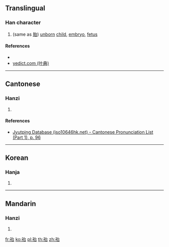 {{character info/new}}
==Translingual==

===Han character===
{{Han char|rn=39|rad=子|as=05|sn=8|four=|canj=NDIR|ids=⿰子台}}

# (same as [[胎]]) [[unborn]] [[child]], [[embryo]], [[fetus]]

====References====
* {{Han ref|kx=0278.180|dkj=06962|dj=0547.020|hdz=21015.030|uh=5B61|ud=23393}}
* [http://yedict.com/htm/5B/5B61.htm yedict.com (叶典)]

----

==Cantonese==

===Hanzi===
{{yue-hanzi|jyut=[[toi1]]|y=toi1}}

# {{defn|lang=yue|sort=子05}}

====References====
* [http://www.iso10646hk.net/jp/document/download.jsp Jyutping Database (iso10646hk.net) - Cantonese Pronunciation List (Part 1), p. 96]

----

==Korean==

===Hanja===
{{ko-hanja|hangeul=태|rv=tae|mr=t'ae}}

# {{defn|lang=ko|sort=子05}}

----

==Mandarin==

===Hanzi===
{{cmn-hanzi|pin=[[tāi]] ([[tai1]])|wg=t'ai<sup>1</sup>}}

# {{defn|lang=cmn|sort=子05}}

[[fr:孡]]
[[ko:孡]]
[[pl:孡]]
[[th:孡]]
[[zh:孡]]
